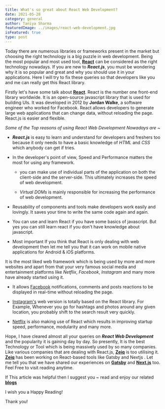 ```yaml
---
title: What's so great about React Web Development?
date: 2021-05-28
category: general
author: Taniya Sharma
featuredImage: ../images/react-web-development.jpg
isFeatured: true
type: post
---
```


Today there are numerous libraries or frameworks present in the market but choosing the right technology is a big puzzle in web development. Being the most popular and most used tool, [**React**](https://reactjs.org/) can be considered as the right technology nowadays. If you are new to **_React.js_**, you must be wondering why it is so popular and great and why you should use it in your applications. Here I will try to fix these queries so that developers like you and me can really get this React library.

Firstly let's have some talk about [**React**](https://reactjs.org/). 
React is the number one front-end library worldwide. It is an open-source javascript library that is used for building UIs. It was developed in 2012 by **Jordan Walke**, a software engineer who worked for Facebook. React allows developers to generate large web applications that can change data, without reloading the page. React.js is easier and flexible.

_Some of the Top reasons of using React Web Development Nowadays are_ ~
- **_React.js_** is easy to learn and understand for developers and freshers too because it only needs to have a basic knowledge of _HTML_ and _CSS_ which anybody can get if tries.

- In the developer's point of view, Speed and Performance matters the most for using any framework.

  - you can make use of individual parts of the application on both the client-side and the server-side. This ultimately increases the speed of web development.

  - _Virtual DOMs_ is mainly responsible for increasing the performance of web development.

- Reusability of components and tools make developers work easily and lovingly. It saves your time to write the same code again and again.

- You can use and learn React if you have some basics of javascript. But yes you can still learn react if you don't have knowledge about javascript.

- Most important If you think that React is only dealing with web development then let me tell you that it can work on mobile native applications for Android & iOS platforms.

It is the most liked web framework which is being used by more and more websites and apart from that your very famous social media and entertainment platforms like _Netflix_, _Facebook_, _Instagram_ and many more have already started using it.
- It allows [Facebook](https://www.facebook.com) notifications, comments and posts reactions to be displayed in real-time without reloading the page.

- [Instagram's](https://www.instagram.com/) web version is totally based on the React library. For Example, Whenever you go for hashtags and photos around any given location, you probably shift to the search result very quickly.

- [Netflix](https://www.netflix.com) is also making use of React which results in improving startup speed, performance, modularity and many more.

Hope, I have cleared almost all your queries on **_React Web Development_** and the popularity it is gaining day by day. So presently, It is the best Technology or Tool which is being massively used by so many companies. Like various companies that are dealing with React.js, [**Zeiq**](https://www.zeiq.co/) is too utilising it. [**Zeiq**](https://www.zeiq.co/) has been working on React-based tools like Gatsby and Nextjs . Let me tell you that we have shared our experiences on [**Gatsby**](https://www.zeiq.co/posts/ecommerce-gatsby/) and [**Next.js**](https://www.zeiq.co/posts/why-nextjs-is-good-for-ecommerce/) too. Feel Free to visit reading anytime.

If This article was helpful then I suggest you ~ read and enjoy our related [**blogs**](https://www.zeiq.co/) 

I wish you a Happy Reading!

Thank you!
